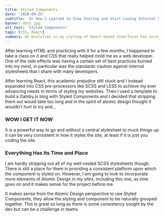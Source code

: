 ```yaml
---
title: Styled Components
date: '2020-09-29'
subtitle: 'Or How I Learned to Stop Fearing and Start Loving Internal Stylesheets'
banner: dots.jpg
alt_text: 'Styled Components'
tags: [CSS, React]
summary: An evolution in my styling of React-based interfaces has occurred.
---
```


After learning HTML and practicing with it for a few months, I happened to take a class on it and CSS that really helped mold me as a web developer. One of the side effects
was having a certain set of best practices burned into my mind, in particular was the standardc caution against internal stylesheets that I share with many developers.

After learning React, this academic prejudice still stuck and I instead expanded into CSS pre-processors like SCSS and LESS to achieve my ever advancing needs in terms of styling
my websites. Then I used a template to build a Gatsby.js blog with Styled Components and I decided that stripping them out would take too long and in the spirit of atomic design thought it wouldn't hurt to try and...

### WOW I GET IT NOW

It is a powerful way to go and without a central stylesheet to muck things up it can be
very consistent in how it styles the site, at least if it is just you coding the site.

### Everything Has Its Time and Place

I am hardly stripping out all of my well nested SCSS stylesheets though. There is still a place for them in providing a consistent platform upon which the component is styled on. However, I am going to look to incorporate more elements of Atomic Design in my sites, including this one, as time goes on and it makes sense for the project before me.

It makes sense from the Atomic Design perspective to use Styled Components, they allow the styling and component to be naturally grouped together. This is great so long as there is some consistency sought by the dev but can be a challenge in teams.

